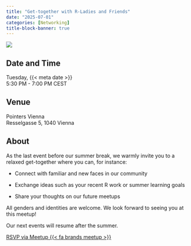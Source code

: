 ```yaml
---
title: "Get-together with R-Ladies and Friends"
date: "2025-07-01"
categories: [Networking]
title-block-banner: true
---
```


![](202507.avif){fig-alt="Flyer for the R-Ladies Vienna July 2025 event. All information described is availablein the main text below."}

## Date and Time

Tuesday, {{< meta date >}}  
5:30 PM - 7:00 PM CEST

## Venue

Pointers Vienna  
Resselgasse 5, 1040 Vienna

## About

As the last event before our summer break, we warmly invite you to a relaxed get-together where you can, for instance:

-   Connect with familiar and new faces in our community

-   Exchange ideas such as your recent R work or summer learning goals

-   Share your thoughts on our future meetups

All genders and identities are welcome. We look forward to seeing you at this meetup!

Our next events will resume after the summer. 


[RSVP via Meetup {{< fa brands meetup >}}](https://www.meetup.com/rladies-vienna/events/308605295){.btn .btn-outline-primary .rsvp}
